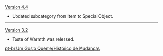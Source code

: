 {{Change History/Header}}
[[Version 4.4]]
* Updated subcategory from Item to Special Object.
----
[[Version 3.2]]
* Taste of Warmth was released.
<noinclude>
[[pt-br:Um Gosto Quente/Histórico de Mudanças]]
</noinclude>